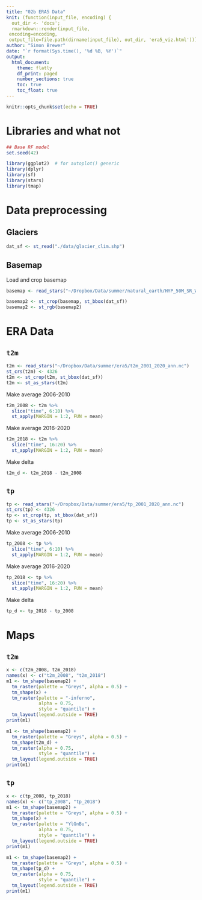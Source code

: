 ```yaml
---
title: "02b ERA5 Data"
knit: (function(input_file, encoding) {
  out_dir <- 'docs';
  rmarkdown::render(input_file,
 encoding=encoding,
 output_file=file.path(dirname(input_file), out_dir, 'era5_viz.html'))})
author: "Simon Brewer"
date: "`r format(Sys.time(), '%d %B, %Y')`"
output:
  html_document:
    theme: flatly
    df_print: paged
    number_sections: true
    toc: true
    toc_float: true
---
```


```r
knitr::opts_chunk$set(echo = TRUE)
```

# Libraries and what not

```r
## Base RF model
set.seed(42)

library(ggplot2)  # for autoplot() generic
library(dplyr)
library(sf)
library(stars)
library(tmap)
```

# Data preprocessing

## Glaciers

```r
dat_sf <- st_read("./data/glacier_clim.shp")
```


## Basemap

Load and crop basemap

```r
basemap <- read_stars("~/Dropbox/Data/summer/natural_earth/HYP_50M_SR_W/HYP_50M_SR_W.tif")

basemap2 <- st_crop(basemap, st_bbox(dat_sf))
basemap2 <- st_rgb(basemap2)
```

# ERA Data

## `t2m`

```r
t2m <- read_stars("~/Dropbox/Data/summer/era5/t2m_2001_2020_ann.nc")
st_crs(t2m) <- 4326
t2m <- st_crop(t2m, st_bbox(dat_sf))
t2m <- st_as_stars(t2m)
```

Make average 2006-2010
```r
t2m_2008 <- t2m %>% 
  slice("time", 6:10) %>%
  st_apply(MARGIN = 1:2, FUN = mean)
```

Make average 2016-2020
```r
t2m_2018 <- t2m %>% 
  slice("time", 16:20) %>%
  st_apply(MARGIN = 1:2, FUN = mean)
```

Make delta

```r
t2m_d <- t2m_2018 - t2m_2008
```

## `tp`

```r
tp <- read_stars("~/Dropbox/Data/summer/era5/tp_2001_2020_ann.nc")
st_crs(tp) <- 4326
tp <- st_crop(tp, st_bbox(dat_sf))
tp <- st_as_stars(tp)
```

Make average 2006-2010
```r
tp_2008 <- tp %>% 
  slice("time", 6:10) %>%
  st_apply(MARGIN = 1:2, FUN = mean)
```

Make average 2016-2020
```r
tp_2018 <- tp %>% 
  slice("time", 16:20) %>%
  st_apply(MARGIN = 1:2, FUN = mean)
```

Make delta

```r
tp_d <- tp_2018 - tp_2008
```

# Maps

## `t2m`

```r
x <- c(t2m_2008, t2m_2018)
names(x) <- c("t2m_2008", "t2m_2018")
m1 <- tm_shape(basemap2) +
  tm_raster(palette = "Greys", alpha = 0.5) +
  tm_shape(x) +
  tm_raster(palette = "-inferno",
            alpha = 0.75, 
            style = "quantile") +
  tm_layout(legend.outside = TRUE)
print(m1)
```

```r
m1 <- tm_shape(basemap2) +
  tm_raster(palette = "Greys", alpha = 0.5) +
  tm_shape(t2m_d) +
  tm_raster(alpha = 0.75, 
            style = "quantile") +
  tm_layout(legend.outside = TRUE)
print(m1)
```

## `tp`

```r
x <- c(tp_2008, tp_2018)
names(x) <- c("tp_2008", "tp_2018")
m1 <- tm_shape(basemap2) +
  tm_raster(palette = "Greys", alpha = 0.5) +
  tm_shape(x) +
  tm_raster(palette = "YlGnBu",
            alpha = 0.75, 
            style = "quantile") +
  tm_layout(legend.outside = TRUE)
print(m1)
```

```r
m1 <- tm_shape(basemap2) +
  tm_raster(palette = "Greys", alpha = 0.5) +
  tm_shape(tp_d) +
  tm_raster(alpha = 0.75, 
            style = "quantile") +
  tm_layout(legend.outside = TRUE)
print(m1)
```


